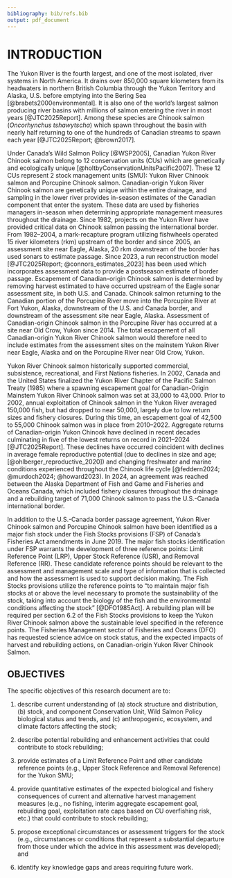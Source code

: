 ```yaml
---
bibliography: bib/refs.bib
output: pdf_document
---
```

# INTRODUCTION {#sec:introduction}

The Yukon River is the fourth largest, and one of the most isolated, river systems in North America. It drains over 850,000 square kilometers from its headwaters in northern British Columbia through the Yukon Territory and Alaska, U.S. before emptying into the Bering Sea [@brabets2000environmental]. It is also one of the world’s largest salmon producing river basins with millions of salmon entering the river in most years [@JTC2025Report]. Among these species are Chinook salmon (*Oncorhynchus tshawytscha*) which spawn throughout the basin with nearly half returning to one of the hundreds of Canadian streams to spawn each year [@JTC2025Report; @brown2017].  

Under Canada’s Wild Salmon Policy [@WSP2005], Canadian Yukon River Chinook salmon belong to 12 conservation units (CUs) which are genetically and ecologically unique [@holtbyConservationUnitsPacific2007]. These 12 CUs represent 2 stock management units (SMU): Yukon River Chinook salmon and Porcupine Chinook salmon. Canadian-origin Yukon River Chinook salmon are genetically unique within the entire drainage, and sampling in the lower river provides in-season estimates of the Canadian component that enter the system. These data are used by fisheries managers in-season when determining appropriate management measures throughout the drainage. Since 1982, projects on the Yukon River have provided critical data on Chinook salmon passing the international border. From 1982–2004, a mark-recapture program utilizing fishwheels operated 15 river kilometers (rkm) upstream of the border and since 2005, an assessment site near Eagle, Alaska, 20 rkm downstream of the border has used sonars to estimate passage. Since 2023, a run reconstruction model [@JTC2025Report; @connors_estimates_2023] has been used which incorporates assessment data to provide a postseason estimate of border passage. Escapement of Canadian-origin Chinook salmon is determined by removing harvest estimated to have occurred upstream of the Eagle sonar assessment site, in both U.S. and Canada. Chinook salmon returning to the Canadian portion of the Porcupine River move into the Porcupine River at Fort Yukon, Alaska, downstream of the U.S. and Canada border, and downstream of the assessment site near Eagle, Alaska. Assessment of Canadian-origin Chinook salmon in the Porcupine River has occurred at a site near Old Crow, Yukon since 2014. The total escapement of all Canadian-origin Yukon River Chinook salmon would therefore need to include estimates from the assessment sites on the mainstem Yukon River near Eagle, Alaska and on the Porcupine River near Old Crow, Yukon. 

Yukon River Chinook salmon historically supported commercial, subsistence, recreational, and First Nations fisheries. In 2002, Canada and the United States finalized the Yukon River Chapter of the Pacific Salmon Treaty (1985) where a spawning escapement goal for Canadian-Origin Mainstem Yukon River Chinook salmon was set at 33,000 to 43,000. Prior to 2002, annual exploitation of Chinook salmon in the Yukon River averaged 150,000 fish, but had dropped to near 50,000, largely due to low return sizes and fishery closures. During this time, an escapement goal of 42,500 to 55,000 Chinook salmon was in place from 2010–2022. Aggregate returns of Canadian-origin Yukon Chinook have declined in recent decades culminating in five of the lowest returns on record in 2021–2024 [@JTC2025Report]. These declines have occurred coincident with declines in average female reproductive potential (due to declines in size and age; [@ohlberger_reproductive_2020]) and changing freshwater and marine conditions experienced throughout the Chinook life cycle [@feddern2024; @murdoch2024; @howard2023). In 2024, an agreement was reached between the Alaska Department of Fish and Game and Fisheries and Oceans Canada, which included fishery closures throughout the drainage and a rebuilding target of 71,000 Chinook salmon to pass the U.S.-Canada international border. 

In addition to the U.S.-Canada border passage agreement, Yukon River Chinook salmon and Porcupine Chinook salmon have been identified as a major fish stock under the Fish Stocks provisions (FSP) of Canada’s Fisheries Act amendments in June 2019. The major fish stocks identification under FSP warrants the development of three reference points: Limit Reference Point (LRP), Upper Stock Reference (USR), and Removal Reference (RR). These candidate reference points should be relevant to the assessment and management scale and type of information that is collected and how the assessment is used to support decision making. The Fish Stocks provisions utilize the reference points to “to maintain major fish stocks at or above the level necessary to promote the sustainability of the stock, taking into account the biology of the fish and the environmental conditions affecting the stock” [@DFO1985Act]. A rebuilding plan will be required per section 6.2 of the Fish Stocks provisions to keep the Yukon River Chinook salmon above the sustainable level specified in the reference points. The Fisheries Management sector of Fisheries and Oceans (DFO) has requested science advice on stock status, and the expected impacts of harvest and rebuilding actions, on Canadian-origin Yukon River Chinook Salmon.  

## OBJECTIVES

The specific objectives of this research document are to:

1.  describe current understanding of (a) stock structure and distribution, (b) stock, and component Conservation Unit, Wild Salmon Policy biological status and trends, and (c) anthropogenic, ecosystem, and climate factors affecting the stock;

2.  describe potential rebuilding and enhancement activities that could contribute to stock rebuilding;

3.  provide estimates of a Limit Reference Point and other candidate reference points (e.g., Upper Stock Reference and Removal Reference) for the Yukon SMU;

4.  provide quantitative estimates of the expected biological and fishery consequences of current and alternative harvest management measures (e.g., no fishing, interim aggregate escapement goal, rebuilding goal, exploitation rate caps based on CU overfishing risk, etc.) that could contribute to stock rebuilding;

5.  propose exceptional circumstances or assessment triggers for the stock (e.g., circumstances or conditions that represent a substantial departure from those under which the advice in this assessment was developed); and

6.  identify key knowledge gaps and areas requiring future work.
